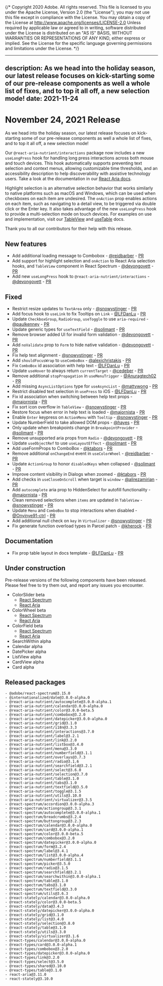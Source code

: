{/* Copyright 2020 Adobe. All rights reserved.
This file is licensed to you under the Apache License, Version 2.0 (the "License");
you may not use this file except in compliance with the License. You may obtain a copy
of the License at http://www.apache.org/licenses/LICENSE-2.0
Unless required by applicable law or agreed to in writing, software distributed under
the License is distributed on an "AS IS" BASIS, WITHOUT WARRANTIES OR REPRESENTATIONS
OF ANY KIND, either express or implied. See the License for the specific language
governing permissions and limitations under the License. */}


---
description: As we head into the holiday season, our latest release focuses on kick-starting some of our pre-release components as well a whole list of fixes, and to top it all off, a new selection mode!
date: 2021-11-24
---

# November 24, 2021 Release

As we head into the holiday season, our latest release focuses on kick-starting some of our pre-release components as well a whole list of fixes, and to top it all off, a new selection mode!

Our `@react-aria-nutrient/interactions` package now includes a new `useLongPress` hook for handling long press interactions across both mouse and touch devices. This hook automatically supports preventing text selection and context menus, allowing customizable time thresholds, and an accessibility description to help discoverability with assistive technology users. Take a look at the documentation in our [React Aria docs](https://react-spectrum.adobe.com/react-aria/useLongPress.html).

Highlight selection is an alternative selection behavior that works similarly to native platforms such as macOS and Windows, which can be used when checkboxes on each item are undesired. The `onAction` prop enables actions on each item, such as navigating to a detail view, to be triggered via double click or the Enter key. It also takes advantage of the new `useLongPress` hook to provide a multi-selection mode on touch devices. For examples on use and implementation, visit our [TableView](https://react-spectrum.adobe.com/react-spectrum/TableView.html#highlight-selection) and [useTable](https://react-spectrum.adobe.com/react-aria/useTable.html#selection-behavior) docs.

Thank you to all our contributors for their help with this release.

## New features
- Add additional loading message to Combobox - [@reidbarber](https://github.com/reidbarber) - [PR](https://github.com/adobe/react-spectrum/pull/2358)
- Add support for highlight selection and `onAction` to React Aria selection hooks, and `TableView` component in React Spectrum - [@devongovett](https://github.com/devongovett) - [PR](https://github.com/adobe/react-spectrum/pull/2363)
- Add new `useLongPress` hook to `@react-aria-nutrient/interactions` - [@devongovett](https://github.com/devongovett) - [PR](https://github.com/adobe/react-spectrum/pull/2363)

## Fixed
- Restrict resize updates to `TextArea` only - [@snowystinger](https://github.com/snowystinger) - [PR](https://github.com/adobe/react-spectrum/pull/2344)
- Add focus hook to `useLink` to fix Tooltips on `Link` - [@LFDanLu](https://github.com/LFDanLu) - [PR](https://github.com/adobe/react-spectrum/pull/2276)
- Update `CheckboxGroup`, `RadioGroup`, `useToggle` to use `aria-required` - [@paulkenney](https://github.com/paulkenney) - [PR](https://github.com/adobe/react-spectrum/pull/2377)
- Update generic types for `useTextField` - [@solimant](https://github.com/solimant) - [PR](https://github.com/adobe/react-spectrum/pull/2369)
- Remove browser added UI for invalid form validation - [@devongovett](https://github.com/devongovett) - [PR](https://github.com/adobe/react-spectrum/pull/2401)
- Add `noValidate` prop to `Form` to hide native validation - [@devongovett](https://github.com/devongovett) - [PR](https://github.com/adobe/react-spectrum/pull/2402)
- Fix help text alignment - [@snowystinger](https://github.com/snowystinger) - [PR](https://github.com/adobe/react-spectrum/pull/2367)
- Add `shouldFocusWrap` to `useComboBox` - [@alexichristakis](https://github.com/alexichristakis) - [PR](https://github.com/adobe/react-spectrum/pull/2348)
- Fix `ComboBox` id association with help text - [@LFDanLu](https://github.com/LFDanLu) - [PR](https://github.com/adobe/react-spectrum/pull/2410)
- Update `useHover` to always return `currentTarget` - [@cedeber](https://github.com/cedeber) - [PR](https://github.com/adobe/react-spectrum/pull/2428)
- Remove additional `stopPropagation` in `useMenuTrigger` - [@Anuragtech02](https://github.com/Anuragtech02) - [PR](https://github.com/adobe/react-spectrum/pull/2354)
- Add missing `AsyncListOptions` type for `useAsyncList`  - [@mattywong](https://github.com/mattywong) - [PR](https://github.com/adobe/react-spectrum/pull/2417)
- Restrict disabled text selection in `usePress` to iOS - [@LFDanLu](https://github.com/LFDanLu) - [PR](https://github.com/adobe/react-spectrum/pull/2440)
- Fix id association when switching between help text props - [@majornista](https://github.com/majornista) - [PR](https://github.com/adobe/react-spectrum/pull/2332)
- Fix sort icon overflow in `TableView` - [@snowystinger](https://github.com/snowystinger) - [PR](https://github.com/adobe/react-spectrum/pull/2318)
- Restore focus when error in help text is loaded - [@majornista](https://github.com/majornista) - [PR](https://github.com/adobe/react-spectrum/pull/2422)
- Enable `Enter` keypress on `ActionMenu` with `Tooltip` - [@snowystinger](https://github.com/snowystinger) - [PR](https://github.com/adobe/react-spectrum/pull/2366)
- Update NumberField to take allowed DOM props - [@hayes](https://github.com/hayes) - [PR](https://github.com/adobe/react-spectrum/pull/2453)
- Only update when breakpoints change in `BreakpointProvider` - [@solimant](https://github.com/solimant) - [PR](https://github.com/adobe/react-spectrum/pull/2412)
- Remove unsupported aria props from `Radio` - [@devongovett](https://github.com/devongovett) - [PR](https://github.com/adobe/react-spectrum/pull/2427)
- Update `useObjectRef` to use `useLayoutEffect` - [@solimant](https://github.com/solimant) - [PR](https://github.com/adobe/react-spectrum/pull/2458)
- Add useFormProps to ComboBox - [@ktabors](https://github.com/ktabors) - [PR](https://github.com/adobe/react-spectrum/pull/2351)
- Remove additional `onChangeEnd` event in `useColorWheel` - [@reidbarber](https://github.com/reidbarber) - [PR](https://github.com/adobe/react-spectrum/pull/2448)
- Update `ActionGroup` to honor `disabledKeys` when collapsed - [@solimant](https://github.com/solimant) - [PR](https://github.com/adobe/react-spectrum/pull/2463)
- Improve content visibility in Dialogs when zoomed - [@ktabors](https://github.com/ktabors) - [PR](https://github.com/adobe/react-spectrum/pull/2490)
- Add checks in `useCloseOnScroll` when target is `window` - [@alirezamirian](https://github.com/alirezamirian) - [PR](https://github.com/adobe/react-spectrum/pull/2341)
- Add `autocomplete` aria prop to HiddenSelect for autofill functionality - [@majornista](https://github.com/majornista) - [PR](https://github.com/adobe/react-spectrum/pull/2477)
- Clean removed selections when `items` are updated in `TableView` - [@snowystinger](https://github.com/snowystinger) - [PR](https://github.com/adobe/react-spectrum/pull/2441)
- Update `Menu` and `ComboBox` to stop interactions when disabled - [@Onyinye91-ctrl](https://github.com/Onyinye91-ctrl) - [PR](https://github.com/adobe/react-spectrum/pull/2479)
- Add additional null check on `key` in `Virtualizer` - [@snowystinger](https://github.com/snowystinger) - [PR](https://github.com/adobe/react-spectrum/pull/2560)
- Fix generate function overload types in Parcel patch - [@kherock](https://github.com/kherock) - [PR](https://github.com/adobe/react-spectrum/pull/2565)

## Documentation
- Fix prop table layout in docs template - [@LFDanLu](https://github.com/LFDanLu) - [PR](https://github.com/adobe/react-spectrum/pull/2470)

## Under construction

Pre-release versions of the following components have been released. Please feel free to try them out, and report any issues you encounter.

- ColorSlider beta
    - [React Spectrum](https://react-spectrum.adobe.com/react-spectrum/ColorSlider.html)
    - [React Aria](https://react-spectrum.adobe.com/react-aria/useColorSlider.html)
- ColorWheel beta
    - [React Spectrum](https://react-spectrum.adobe.com/react-spectrum/ColorWheel.html)
    - [React Aria](https://react-spectrum.adobe.com/react-aria/useColorWheel.html)
- ColorField beta
    - [React Spectrum](https://react-spectrum.adobe.com/react-spectrum/ColorField.html)
    - [React Aria](https://react-spectrum.adobe.com/react-aria/useColorField.html)
- SearchWithin alpha
- Calendar alpha
- DatePicker alpha
- ListView alpha
- CardView alpha
- Card alpha

## Released packages

```
- @adobe/react-spectrum@3.15.0
- @internationalized/date@3.0.0-alpha.0
- @react-aria-nutrient/autocomplete@3.0.0-alpha.1
- @react-aria-nutrient/calendar@3.0.0-alpha.0
- @react-aria-nutrient/color@3.0.0-beta.5
- @react-aria-nutrient/combobox@3.2.0
- @react-aria-nutrient/datepicker@3.0.0-alpha.0
- @react-aria-nutrient/grid@3.1.0
- @react-aria-nutrient/i18n@3.3.3
- @react-aria-nutrient/interactions@3.7.0
- @react-aria-nutrient/label@3.2.1
- @react-aria-nutrient/link@3.2.0
- @react-aria-nutrient/listbox@3.4.0
- @react-aria-nutrient/menu@3.3.0
- @react-aria-nutrient/numberfield@3.1.1
- @react-aria-nutrient/overlays@3.7.3
- @react-aria-nutrient/radio@3.1.6
- @react-aria-nutrient/searchfield@3.2.1
- @react-aria-nutrient/select@3.6.0
- @react-aria-nutrient/selection@3.7.0
- @react-aria-nutrient/table@3.1.0
- @react-aria-nutrient/tabs@3.1.0
- @react-aria-nutrient/textfield@3.5.0
- @react-aria-nutrient/toggle@3.1.5
- @react-aria-nutrient/utils@3.10.0
- @react-aria-nutrient/virtualizer@3.3.5
- @react-spectrum/accordion@3.0.0-alpha.3
- @react-spectrum/actiongroup@3.3.1
- @react-spectrum/autocomplete@3.0.0-alpha.1
- @react-spectrum/breadcrumbs@3.2.4
- @react-spectrum/buttongroup@3.2.3
- @react-spectrum/calendar@3.0.0-alpha.0
- @react-spectrum/card@3.0.0-alpha.1
- @react-spectrum/color@3.0.0-beta.5
- @react-spectrum/combobox@3.2.0
- @react-spectrum/datepicker@3.0.0-alpha.0
- @react-spectrum/form@3.2.4
- @react-spectrum/label@3.4.1
- @react-spectrum/list@3.0.0-alpha.4
- @react-spectrum/numberfield@3.1.1
- @react-spectrum/picker@3.5.0
- @react-spectrum/radio@3.1.5
- @react-spectrum/searchfield@3.2.1
- @react-spectrum/searchwithin@3.0.0-alpha.1
- @react-spectrum/table@3.1.0
- @react-spectrum/tabs@3.1.0
- @react-spectrum/textfield@3.3.0
- @react-spectrum/utils@3.6.3
- @react-stately/calendar@3.0.0-alpha.0
- @react-stately/color@3.0.0-beta.5
- @react-stately/data@3.4.3
- @react-stately/datepicker@3.0.0-alpha.0
- @react-stately/grid@3.1.0
- @react-stately/list@3.4.0
- @react-stately/selection@3.8.0
- @react-stately/table@3.1.0
- @react-stately/utils@3.3.0
- @react-stately/virtualizer@3.1.6
- @react-types/calendar@3.0.0-alpha.0
- @react-types/card@3.0.0-alpha.1
- @react-types/combobox@3.2.0
- @react-types/datepicker@3.0.0-alpha.0
- @react-types/link@3.2.0
- @react-types/select@3.5.0
- @react-types/shared@3.10.0
- @react-types/table@3.1.0
- react-aria@3.11.0
- react-stately@3.10.0
```

